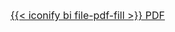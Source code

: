 [{{< iconify bi file-pdf-fill >}} PDF](article.pdf){.btn .btn-success .btn-lg .btn role="button" target="_blank" style="font-size: 1rem; text-transform: none;"}
